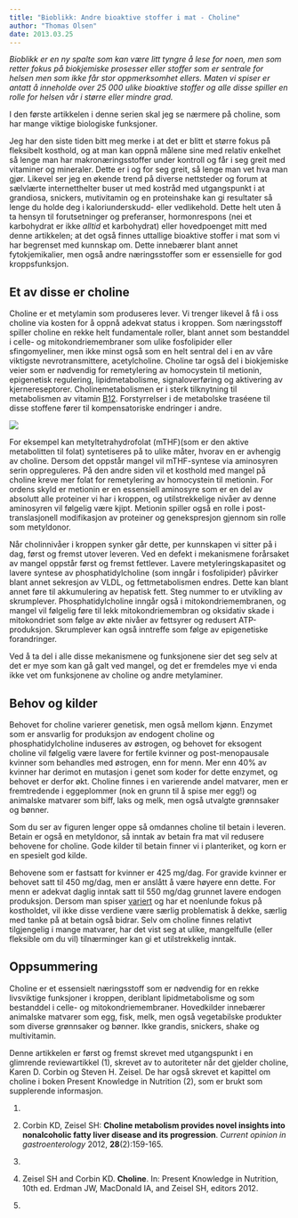 ```yaml
---
title: "Bioblikk: Andre bioaktive stoffer i mat - Choline"
author: "Thomas Olsen"
date: 2013.03.25
---
```


*Bioblikk er en ny spalte som kan være litt tyngre å lese for noen, men som retter fokus på biokjemiske prosesser eller stoffer som er sentrale for helsen men som ikke får stor oppmerksomhet ellers. Maten vi spiser er antatt å inneholde over 25 000 ulike bioaktive stoffer og alle disse spiller en rolle for helsen vår i større eller mindre grad.*

I den første artikkelen i denne serien skal jeg se nærmere på choline, som har mange viktige biologiske funksjoner.

Jeg har den siste tiden bitt meg merke i at det er blitt et større fokus på fleksibelt kosthold, og at man kan oppnå målene sine med relativ enkelhet så lenge man har makronæringsstoffer under kontroll og får i seg greit med vitaminer og mineraler. Dette er i og for seg greit, så lenge man vet hva man gjør. Likevel ser jeg en økende trend på diverse nettsteder og forum at sælvlærte internetthelter buser ut med kostråd med utgangspunkt i at grandiosa, snickers, mutivitamin og en proteinshake kan gi resultater så lenge du holde deg i kaloriunderskudd- eller vedlikehold. Dette helt uten å ta hensyn til forutsetninger og preferanser, hormonrespons (nei et karbohydrat er ikke *alltid* et karbohydrat) eller hovedpoenget mitt med denne artikkelen; at det også finnes uttallige bioaktive stoffer i mat som vi har begrenset med kunnskap om. Dette innebærer blant annet fytokjemikalier, men også andre næringsstoffer som er essensielle for god kroppsfunksjon.

## Et av disse er choline

Choline er et metylamin som produseres lever. Vi trenger likevel å få i oss choline via kosten for å oppnå adekvat status i kroppen. Som næringsstoff spiller choline en rekke helt fundamentale roller, blant annet som bestanddel i celle- og mitokondriemembraner som ulike fosfolipider eller sfingomyeliner, men ikke minst også som en helt sentral del i en av våre viktigste nevrotransmittere, acetylcholine. Choline tar også del i biokjemiske veier som er nødvendig for remetylering av homocystein til metionin, epigenetisk regulering, lipidmetabolisme, signaloverføring og aktivering av kjernereseptorer. Cholinemetabolismen er i sterk tilknytning til metabolismen av vitamin [B12](naeringsstoffer/kobalamin.qmd). Forstyrrelser i de metabolske traséene til disse stoffene fører til kompensatoriske endringer i andre.

![](images/clipboard-1743613970.png)

For eksempel kan metyltetrahydrofolat (mTHF)(som er den aktive metabolitten til folat) syntetiseres på to ulike måter, hvorav en er avhengig av choline. Dersom det oppstår mangel vil mTHF-syntese via aminosyren serin oppreguleres. På den andre siden vil et kosthold med mangel på choline kreve mer folat for remetylering av homocystein til metionin. For ordens skyld er metionin er en essensiell aminosyre som er en del av absolutt alle proteiner vi har i kroppen, og utilstrekkelige nivåer av denne aminosyren vil følgelig være kjipt. Metionin spiller også en rolle i post-translasjonell modifikasjon av proteiner og genekspresjon gjennom sin rolle som metyldonor.

Når cholinnivåer i kroppen synker går dette, per kunnskapen vi sitter på i dag, først og fremst utover leveren. Ved en defekt i mekanismene forårsaket av mangel oppstår først og fremst fettlever. Lavere metyleringskapasitet og lavere syntese av phosphatidylcholine (som inngår i fosfolipider) påvirker blant annet sekresjon av VLDL, og fettmetabolismen endres. Dette kan blant annet føre til akkumulering av hepatisk fett. Steg nummer to er utvikling av skrumplever. Phosphatidylcholine inngår også i mitokondriemembranen, og mangel vil følgelig føre til lekk mitokondriemembran og oksidativ skade i mitokondriet som følge av økte nivåer av fettsyrer og redusert ATP-produksjon. Skrumplever kan også inntreffe som følge av epigenetiske forandringer.

Ved å ta del i alle disse mekanismene og funksjonene sier det seg selv at det er mye som kan gå galt ved mangel, og det er fremdeles mye vi enda ikke vet om funksjonene av choline og andre metylaminer.

## Behov og kilder

Behovet for choline varierer genetisk, men også mellom kjønn. Enzymet som er ansvarlig for produksjon av endogent choline og phosphatidylcholine induseres av østrogen, og behovet for eksogent choline vil følgelig være lavere for fertile kvinner og post-menopausale kvinner som behandles med østrogen, enn for menn. Mer enn 40% av kvinner har derimot en mutasjon i genet som koder for dette enzymet, og behovet er derfor økt. Choline finnes i en varierende andel matvarer, men er fremtredende i eggeplommer (nok en grunn til å spise mer egg!) og animalske matvarer som biff, laks og melk, men også utvalgte grønnsaker og bønner.

Som du ser av figuren lenger oppe så omdannes choline til betain i leveren. Betain er også en metyldonor, så inntak av betain fra mat vil redusere behovene for choline. Gode kilder til betain finner vi i planteriket, og korn er en spesielt god kilde.

Behovene som er fastsatt for kvinner er 425 mg/dag. For gravide kvinner er behovet satt til 450 mg/dag, men er anslått å være høyere enn dette. For menn er adekvat daglig inntak satt til 550 mg/dag grunnet lavere endogen produksjon. Dersom man spiser [variert](brokenlink/hvorfor-bor-du-spise-variert/) og har et noenlunde fokus på kostholdet, vil ikke disse verdiene være særlig problematisk å dekke, særlig med tanke på at betain også bidrar. Selv om choline finnes relativt tilgjengelig i mange matvarer, har det vist seg at ulike, mangelfulle (eller fleksible om du vil) tilnærminger kan gi et utilstrekkelig inntak.

## Oppsummering

Choline er et essensielt næringsstoff som er nødvendig for en rekke livsviktige funksjoner i kroppen, deriblant lipidmetabolisme og som bestanddel i celle- og mitokondriemembraner. Hovedkilder innebærer animalske matvarer som egg, fisk, melk, men også vegetabilske produkter som diverse grønnsaker og bønner. Ikke grandis, snickers, shake og multivitamin.

Denne artikkelen er først og fremst skrevet med utgangspunkt i en glimrende reviewartikkel (1), skrevet av to autoriteter når det gjelder choline, Karen D. Corbin og Steven H. Zeisel. De har også skrevet et kapittel om choline i boken Present Knowledge in Nutrition (2), som er brukt som supplerende informasjon.

1.  

2.  Corbin KD, Zeisel SH: **Choline metabolism provides novel insights into nonalcoholic fatty liver disease and its progression**. *Current opinion in gastroenterology* 2012, **28**(2):159-165.

3.  

4.  Zeisel SH and Corbin KD. **Choline**. In: Present Knowledge in Nutrition, 10th ed. Erdman JW, MacDonald IA, and Zeisel SH, editors 2012.

5.  
